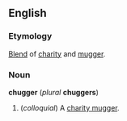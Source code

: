 ==English==
===Etymology===
[[Blend]] of [[charity]] and [[mugger]].

===Noun===
'''chugger''' (''plural'' '''chuggers''')

#(''colloquial'') A [[charity mugger]].